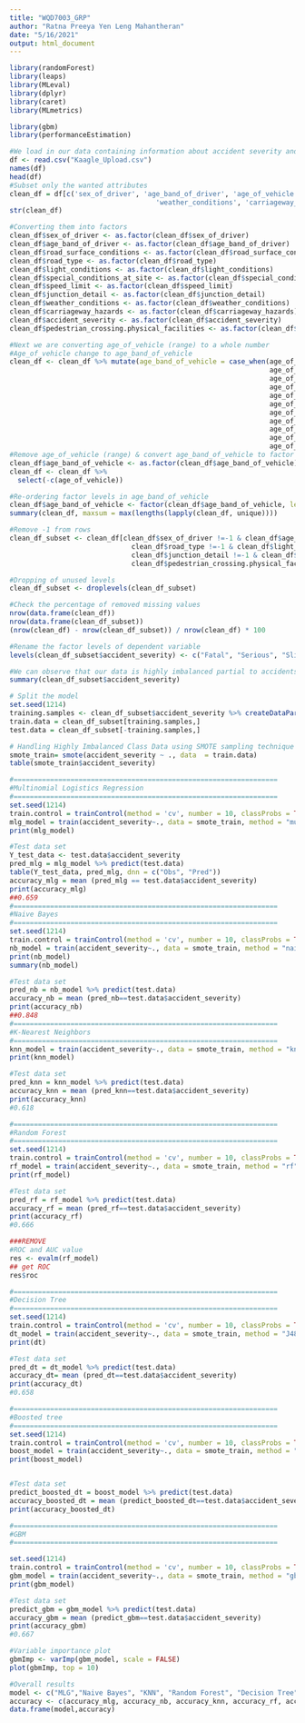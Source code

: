 ```yaml
---
title: "WQD7003_GRP"
author: "Ratna Preeya Yen Leng Mahantheran"
date: "5/16/2021"
output: html_document
---
```


```r
library(randomForest)
library(leaps)
library(MLeval)
library(dplyr)
library(caret)
library(MLmetrics)

library(gbm)
library(performanceEstimation)

#We load in our data containing information about accident severity and its corresponding factors
df <- read.csv("Kaagle_Upload.csv")
names(df)
head(df)
#Subset only the wanted attributes
clean_df = df[c('sex_of_driver', 'age_band_of_driver', 'age_of_vehicle', 'road_surface_conditions', 'road_type', 'light_conditions', 'special_conditions_at_site', 'speed_limit', 'junction_detail',
                                    'weather_conditions', 'carriageway_hazards', 'accident_severity', 'pedestrian_crossing.physical_facilities')]
str(clean_df)

#Converting them into factors
clean_df$sex_of_driver <- as.factor(clean_df$sex_of_driver)
clean_df$age_band_of_driver <- as.factor(clean_df$age_band_of_driver)
clean_df$road_surface_conditions <- as.factor(clean_df$road_surface_conditions)
clean_df$road_type <- as.factor(clean_df$road_type)
clean_df$light_conditions <- as.factor(clean_df$light_conditions)
clean_df$special_conditions_at_site <- as.factor(clean_df$special_conditions_at_site)
clean_df$speed_limit <- as.factor(clean_df$speed_limit)
clean_df$junction_detail <- as.factor(clean_df$junction_detail)
clean_df$weather_conditions <- as.factor(clean_df$weather_conditions)
clean_df$carriageway_hazards <- as.factor(clean_df$carriageway_hazards)
clean_df$accident_severity <- as.factor(clean_df$accident_severity)
clean_df$pedestrian_crossing.physical_facilities <- as.factor(clean_df$pedestrian_crossing.physical_facilities)

#Next we are converting age_of_vehicle (range) to a whole number
#Age_of_vehicle change to age_band_of_vehicle
clean_df <- clean_df %>% mutate(age_band_of_vehicle = case_when(age_of_vehicle >= 0 & age_of_vehicle <= 10 ~ '10',
                                                                age_of_vehicle > 10 & age_of_vehicle <= 20 ~ '20',
                                                                age_of_vehicle > 20 & age_of_vehicle <= 30 ~ '30',
                                                                age_of_vehicle > 30 & age_of_vehicle <= 40 ~ '40',
                                                                age_of_vehicle > 40 & age_of_vehicle <= 50 ~ '50',
                                                                age_of_vehicle > 50 & age_of_vehicle <= 60 ~ '60',
                                                                age_of_vehicle > 60 & age_of_vehicle <= 70 ~ '70',
                                                                age_of_vehicle > 70 & age_of_vehicle <= 80 ~ '80',
                                                                age_of_vehicle > 80 & age_of_vehicle <= 90 ~ '90',
                                                                age_of_vehicle > 90 ~ '100',
                                                                age_of_vehicle == -1 ~ '-1'))
#Remove age_of_vehicle (range) & convert age_band_of_vehicle to factor
clean_df$age_band_of_vehicle <- as.factor(clean_df$age_band_of_vehicle)
clean_df <- clean_df %>%
  select(-c(age_of_vehicle))

#Re-ordering factor levels in age_band_of_vehicle
clean_df$age_band_of_vehicle <- factor(clean_df$age_band_of_vehicle, levels = c("-1", "10", "20", "30", "40", "50", "60", "70", "80", "90", "100"))
summary(clean_df, maxsum = max(lengths(lapply(clean_df, unique))))

#Remove -1 from rows
clean_df_subset <- clean_df[clean_df$sex_of_driver !=-1 & clean_df$age_band_of_driver !=-1 & clean_df$road_surface_conditions !=-1 & 
                              clean_df$road_type !=-1 & clean_df$light_conditions !=-1 & clean_df$special_conditions_at_site !=-1 & 
                              clean_df$junction_detail !=-1 & clean_df$weather_conditions != 9 & clean_df$carriageway_hazards !=-1 &
                              clean_df$pedestrian_crossing.physical_facilities !=-1 & clean_df$age_band_of_vehicle !=-1, ]

#Dropping of unused levels
clean_df_subset <- droplevels(clean_df_subset)

#Check the percentage of removed missing values
nrow(data.frame(clean_df))
nrow(data.frame(clean_df_subset))
(nrow(clean_df) - nrow(clean_df_subset)) / nrow(clean_df) * 100

#Rename the factor levels of dependent variable
levels(clean_df_subset$accident_severity) <- c("Fatal", "Serious", "Slight")

#We can observe that our data is highly imbalanced partial to accidents with only slight severity
summary(clean_df_subset$accident_severity)

# Split the model
set.seed(1214)
training.samples <- clean_df_subset$accident_severity %>% createDataPartition(p=0.8, list=FALSE)
train.data = clean_df_subset[training.samples,]
test.data = clean_df_subset[-training.samples,]

# Handling Highly Imbalanced Class Data using SMOTE sampling technique
smote_train= smote(accident_severity ~ ., data  = train.data)
table(smote_train$accident_severity)

#=================================================================
#Multinomial Logistics Regression
#=================================================================
set.seed(1214)
train.control = trainControl(method = 'cv', number = 10, classProbs = TRUE, savePredictions = TRUE, summaryFunction = multiClassSummary)
mlg_model = train(accident_severity~., data = smote_train, method = "multinom", trControl = train.control, tuneLength = 5)
print(mlg_model)

#Test data set 
Y_test_data <- test.data$accident_severity
pred_mlg = mlg_model %>% predict(test.data)
table(Y_test_data, pred_mlg, dnn = c("Obs", "Pred"))
accuracy_mlg = mean (pred_mlg == test.data$accident_severity)
print(accuracy_mlg)
##0.659
#=================================================================
#Naive Bayes
#=================================================================
set.seed(1214)
train.control = trainControl(method = 'cv', number = 10, classProbs = TRUE, savePredictions = TRUE, summaryFunction = multiClassSummary)
nb_model = train(accident_severity~., data = smote_train, method = "naive_bayes", trControl = train.control, tuneLength = 5)
print(nb_model)
summary(nb_model)

#Test data set 
pred_nb = nb_model %>% predict(test.data)
accuracy_nb = mean (pred_nb==test.data$accident_severity)
print(accuracy_nb)
##0.848
#=================================================================
#K-Nearest Neighbors
#=================================================================
knn_model = train(accident_severity~., data = smote_train, method = "knn", trControl = train.control, tuneLength = 5)
print(knn_model)

#Test data set 
pred_knn = knn_model %>% predict(test.data)
accuracy_knn = mean (pred_knn==test.data$accident_severity)
print(accuracy_knn)  
#0.618

#=================================================================
#Random Forest
#=================================================================
set.seed(1214)
train.control = trainControl(method = 'cv', number = 10, classProbs = TRUE, savePredictions = TRUE, summaryFunction = multiClassSummary)
rf_model = train(accident_severity~., data = smote_train, method = "rf", trControl = train.control, tuneLength = 5)
print(rf_model)

#Test data set 
pred_rf = rf_model %>% predict(test.data)
accuracy_rf = mean (pred_rf==test.data$accident_severity)
print(accuracy_rf)
#0.666

###REMOVE
#ROC and AUC value
res <- evalm(rf_model)
## get ROC
res$roc

#=================================================================
#Decision Tree
#=================================================================
set.seed(1214)
train.control = trainControl(method = 'cv', number = 10, classProbs = TRUE, savePredictions = TRUE, summaryFunction = multiClassSummary)
dt_model = train(accident_severity~., data = smote_train, method = "J48", trControl = train.control, tuneLength = 5)
print(dt)

#Test data set 
pred_dt = dt_model %>% predict(test.data)
accuracy_dt= mean (pred_dt==test.data$accident_severity)
print(accuracy_dt)
#0.658

#=================================================================
#Boosted tree
#=================================================================
set.seed(1214)
train.control = trainControl(method = 'cv', number = 10, classProbs = TRUE, savePredictions = TRUE, summaryFunction = multiClassSummary)
boost_model = train(accident_severity~., data = smote_train, method = "xgbTree", trControl = train.control, tuneLength = 5)
print(boost_model)


#Test data set 
predict_boosted_dt = boost_model %>% predict(test.data)
accuracy_boosted_dt = mean (predict_boosted_dt==test.data$accident_severity)
print(accuracy_boosted_dt)

#=================================================================
#GBM
#=================================================================

set.seed(1214)
train.control = trainControl(method = 'cv', number = 10, classProbs = TRUE, savePredictions = TRUE, summaryFunction = multiClassSummary)
gbm_model = train(accident_severity~., data = smote_train, method = "gbm", trControl = train.control, verbose = FALSE)
print(gbm_model)

#Test data set 
predict_gbm = gbm_model %>% predict(test.data)
accuracy_gbm = mean (predict_gbm==test.data$accident_severity)
print(accuracy_gbm)
#0.667

#Variable importance plot
gbmImp <- varImp(gbm_model, scale = FALSE)
plot(gbmImp, top = 10)

#Overall results
model <- c("MLG","Naive Bayes", "KNN", "Random Forest", "Decision Tree", "Boosted Tree", "GBM")
accuracy <- c(accuracy_mlg, accuracy_nb, accuracy_knn, accuracy_rf, accuracy_dt, accuracy_boosted_dt,accuracy_gbm)
data.frame(model,accuracy)
```